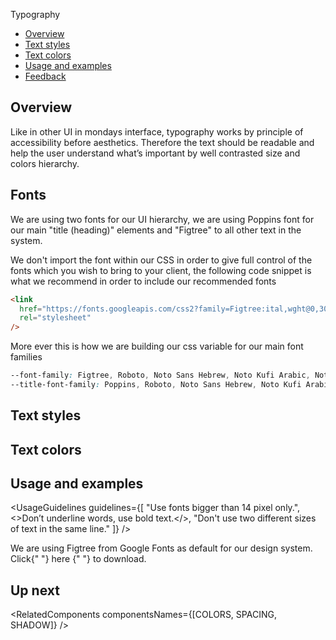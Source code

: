 
<Meta title="Foundations/Typography" />

<!--- Component documentation -->

<ComponentName withFoundationBackground>Typography</ComponentName>

<AlphaWarning />

- [Overview](#overview)
- [Text styles](#text-styles)
- [Text colors](#text-colors)
- [Usage and examples](#usage-and-examples)
- [Feedback](#feedback)

## Overview

Like in other UI in mondays interface, typography works by principle of accessibility before aesthetics.
Therefore the text should be readable and help the user understand what’s important by well contrasted size and colors hierarchy.

## Fonts

We are using two fonts for our UI hierarchy, we are using Poppins font for our main "title (heading)" elements and "Figtree" to all other text in the system.

We don't import the font within our CSS in order to give full control of the fonts which you wish to bring to your client, the following code snippet is what we recommend in order to include our recommended fonts

```html
<link
  href="https://fonts.googleapis.com/css2?family=Figtree:ital,wght@0,300;0,400;0,500;0,600;0,700;0,800;0,900;1,300;1,400;1,500;1,600;1,700;1,800;1,900&family=Poppins:ital,wght@0,100;0,200;0,300;0,400;0,500;0,600;0,700;0,800;0,900;1,100;1,200;1,300;1,400;1,500;1,600;1,700;1,800;1,900&display=swap"
  rel="stylesheet"
/>
```

More ever this is how we are building our css variable for our main font families

```css
--font-family: Figtree, Roboto, Noto Sans Hebrew, Noto Kufi Arabic, Noto Sans JP, sans-serif;
--title-font-family: Poppins, Roboto, Noto Sans Hebrew, Noto Kufi Arabic, Noto Sans JP, sans-serif;
```

## Text styles

<TextStyles />

## Text colors

<TextColors />

## Usage and examples

<UsageGuidelines
  guidelines={[
    "Use fonts bigger than 14 pixel only.",
    <>Don’t underline words, use bold text.</>,
    "Don't use two different sizes of text in the same line."
  ]}
/>

<Tip title="What font to use?">
  We are using Figtree from Google Fonts as default for our design system. Click{" "}
  <Link size={Link.sizes.SMALL} href="https://fonts.google.com/specimen/Figtree" withoutSpacing>
    here
  </Link>{" "}
  to download.
</Tip>

<Frame className="monday-storybook-typography_image-container monday-storybook-typography_image-container--first">
  <img src={typographyExample1} alt="" className="monday-storybook-typography_popup-example" />
</Frame>
<Frame className="monday-storybook-typography_image-container">
  <img src={typographyExample2} alt="" className="monday-storybook-typography_timeline-example" />
</Frame>

## Up next

<RelatedComponents componentsNames={[COLORS, SPACING, SHADOW]} />
